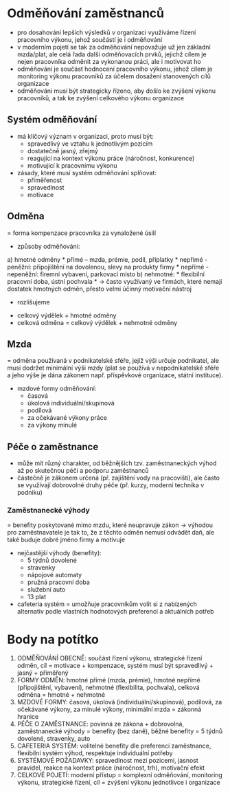 # Odměňování zaměstnanců

- pro dosahování lepších výsledků v organizaci využíváme řízení pracovního výkonu, jehož
součástí je i odměňování
- v moderním pojetí se tak za odměňování nepovažuje už jen základní mzda/plat, ale celá
řada další odměňovacích prvků, jejichž cílem je nejen pracovníka odměnit za vykonanou
práci, ale i motivovat ho
- odměňování je součást hodnocení pracovního výkonu, jehož cílem je monitoring výkonu
pracovníků za účelem dosažení stanovených cílů organizace
- odměňování musí být strategicky řízeno, aby došlo ke zvýšení výkonu pracovníků, a tak ke
zvýšení celkového výkonu organizace

## Systém odměňování
- má klíčový význam v organizaci, proto musí být:
    * spravedlivý ve vztahu k jednotlivým pozicím
    * dostatečně jasný, zřejmý
    * reagující na kontext výkonu práce (náročnost, konkurence)
    * motivující k pracovnímu výkonu
- zásady, které musí systém odměňování splňovat:
    * přiměřenost
    * spravedlnost
    * motivace

## Odměna

= forma kompenzace pracovníka za vynaložené úsilí
- způsoby odměňování:

a) hmotné odměny
    * přímé – mzda, prémie, podíl, příplatky
    * nepřímé - peněžní: připojištění na dovolenou, slevy na produkty firmy
    * nepřímé - nepeněžní: firemní vybavení, parkovací místo
b) nehmotné:
    * flexibilní pracovní doba, ústní pochvala
    * → často využívaný ve firmách, které nemají dostatek hmotných odměn,
    přesto velmi účinný motivační nástroj

- rozlišujeme
* celkový výdělek = hmotné odměny
* celková odměna = celkový výdělek + nehmotné odměny

## Mzda
=
 odměna používaná v podnikatelské sféře, jejíž výši určuje podnikatel, ale musí dodržet
minimální výši mzdy (plat se používá v nepodnikatelské sféře a jeho výše je dána
zákonem např. příspěvkové organizace, státní instituce).

- mzdové formy odměňování:
    * časová
    * úkolová individuální/skupinová
    * podílová
    * za očekávané výkony práce
    * za výkony minulé

## Péče o zaměstnance

- může mít různý charakter, od běžnějších tzv. zaměstnaneckých výhod až po skutečnou
péči a podporu zaměstnanců
- částečně je zákonem určená (př. zajištění vody na pracovišti), ale často se využívají
dobrovolné druhy péče (př. kurzy, moderní technika v podniku)

### Zaměstnanecké výhody
= benefity poskytované mimo mzdu, které neupravuje zákon → výhodou pro
zaměstnavatele je tak to, že z těchto odměn nemusí odvádět daň, ale také buduje dobré
jméno firmy a motivuje

- nejčastější výhody (benefity):
    * 5 týdnů dovolené
    * stravenky
    * nápojové automaty
    * pružná pracovní doba
    * služební auto
    * 13 plat
- cafeteria systém = umožňuje pracovníkům volit si z nabízených alternativ podle vlastních
hodnotových preferencí a aktuálních potřeb

# Body na potítko

1. ODMĚŇOVÁNÍ OBECNĚ: součást řízení výkonu, strategické řízení odměn, cíl = motivace + kompenzace, systém musí být spravedlivý + jasný + přiměřený
2. FORMY ODMĚN: hmotné přímé (mzda, prémie), hmotné nepřímé (připojištění, vybavení), nehmotné (flexibilita, pochvala), celková odměna = hmotné + nehmotné
3. MZDOVÉ FORMY: časová, úkolová (individuální/skupinová), podílová, za očekávané výkony, za minulé výkony, minimální mzda = zákonná hranice
4. PÉČE O ZAMĚSTNANCE: povinná ze zákona + dobrovolná, zaměstnanecké výhody = benefity (bez daně), běžné benefity = 5 týdnů dovolené, stravenky, auto
5. CAFETERIA SYSTÉM: volitelné benefity dle preferencí zaměstnance, flexibilní systém výhod, respektuje individuální potřeby
6. SYSTÉMOVÉ POŽADAVKY: spravedlnost mezi pozicemi, jasnost pravidel, reakce na kontext práce (náročnost, trh), motivační efekt
7. CELKOVÉ POJETÍ: moderní přístup = komplexní odměňování, monitoring výkonu, strategické řízení, cíl = zvýšení výkonu jednotlivce i organizace
